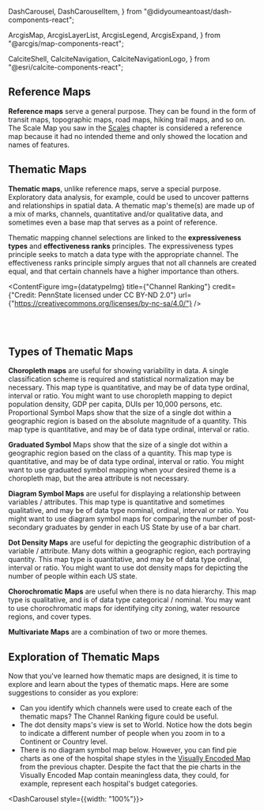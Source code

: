 
  DashCarousel,
  DashCarouselItem,
} from "@didyoumeantoast/dash-components-react";

  ArcgisMap,
  ArcgisLayerList,
  ArcgisLegend,
  ArcgisExpand,
} from "@arcgis/map-components-react";

  CalciteShell,
  CalciteNavigation,
  CalciteNavigationLogo,
} from "@esri/calcite-components-react";


## Reference Maps

**Reference maps** serve a general purpose. They can be found in the form of transit maps, topographic maps, road maps, hiking trail maps, and so on. The Scale Map you saw in the [Scales](/scale) chapter is considered a reference map because it had no intended theme and only showed the location and names of features.

## Thematic Maps

**Thematic maps**, unlike reference maps, serve a special purpose. Exploratory data analysis, for example, could be used to uncover patterns and relationships in spatial data. A thematic map's theme(s) are made up of a mix of marks, channels, quantitative and/or qualitative data, and sometimes even a base map that serves as a point of reference.

Thematic mapping channel selections are linked to the **expressiveness types** and **effectiveness ranks** principles. The expressiveness types principle seeks to match a data type with the appropriate channel. The effectiveness ranks principle simply argues that not all channels are created equal, and that certain channels have a higher importance than others.

<ContentFigure
  img={datatypeImg}
  title={"Channel Ranking"}
  credit={"Credit: PennState licensed under CC BY-ND 2.0"}
  url={"https://creativecommons.org/licenses/by-nc-sa/4.0/"}
/>

<br></br>

## Types of Thematic Maps

**Choropleth maps** are useful for showing variability in data. A single classification scheme is required and statistical normalization may be necessary. This map type is quantitative, and may be of data type ordinal, interval or ratio. You might want to use choropleth mapping to depict population density, GDP per capita, DUIs per 10,000 persons, etc.
Proportional Symbol Maps show that the size of a single dot within a geographic region is based on the absolute magnitude of a quantity. This map type is quantitative, and may be of data type ordinal, interval or ratio.

**Graduated Symbol** Maps show that the size of a single dot within a geographic region based on the class of a quantity. This map type is quantitative, and may be of data type ordinal, interval or ratio. You might want to use graduated symbol mapping when your desired theme is a choropleth map, but the area attribute is not necessary.

**Diagram Symbol Maps** are useful for displaying a relationship between variables / attributes. This map type is quantitative and sometimes qualitative, and may be of data type nominal, ordinal, interval or ratio. You might want to use diagram symbol maps for comparing the number of post-secondary graduates by gender in each US State by use of a bar chart.

**Dot Density Maps** are useful for depicting the geographic distribution of a variable / attribute. Many dots within a geographic region, each portraying quantity. This map type is quantitative, and may be of data type ordinal, interval or ratio. You might want to use dot density maps for depicting the number of people within each US state.

**Chorochromatic Maps** are useful when there is no data hierarchy. This map type is qualitative, and is of data type categorical / nominal. You may want to use chorochromatic maps for identifying city zoning, water resource regions, and cover types.

**Multivariate Maps** are a combination of two or more themes.

## Exploration of Thematic Maps

Now that you've learned how thematic maps are designed, it is time to explore and learn about the types of thematic maps. Here are some suggestions to consider as you explore:

- Can you identify which channels were used to create each of the thematic maps? The Channel Ranking figure could be useful.
- The dot density maps's view is set to World. Notice how the dots begin to indicate a different number of people when you zoom in to a Continent or Country level.
- There is no diagram symbol map below. However, you can find pie charts as one of the hospital shape styles in the [Visually Encoded Map](/visual) from the previous chapter. Despite the fact that the pie charts in the Visually Encoded Map contain meaningless data, they could, for example, represent each hospital's budget categories.

<DashCarousel style={{width: "100%"}}>
  <DashCarouselItem visible>
    <CalciteShell className="calcite-mode-dark">
      <CalciteNavigation slot="header">
        <CalciteNavigationLogo slot="logo" heading="Chorochromatic and symbol map" />
      </CalciteNavigation>
      <ArcgisMap itemId="df123277063044cbb5ddbcd61c2f6820" zoom="4">
        <ArcgisExpand position="top-right">
          <ArcgisLayerList />
        </ArcgisExpand>
        <ArcgisLegend position="bottom-left"/>
      </ArcgisMap>
    </CalciteShell>
  </DashCarouselItem>

  <DashCarouselItem>
    <CalciteShell className="calcite-mode-dark">
      <CalciteNavigation slot="header">
        <CalciteNavigationLogo slot="logo" heading="Dot density map" />
      </CalciteNavigation>
      <ArcgisMap itemId="b247e64a3d6a45ffaa63bbba12726db3" zoom="2">
        <ArcgisLegend position="bottom-left"/>
      </ArcgisMap>
    </CalciteShell>
  </DashCarouselItem>

  <DashCarouselItem>
    <CalciteShell className="calcite-mode-dark">
      <CalciteNavigation slot="header">
        <CalciteNavigationLogo slot="logo" heading="Choropleth and symbol map" />
      </CalciteNavigation>
      <ArcgisMap itemId="11e173a4e2f040ae80d39e44ee29467a" zoom="7.5">
        <ArcgisExpand position="top-right">
          <ArcgisLayerList />
        </ArcgisExpand>
        <ArcgisLegend position="bottom-left" />
      </ArcgisMap>
    </CalciteShell>
  </DashCarouselItem>
</DashCarousel>
